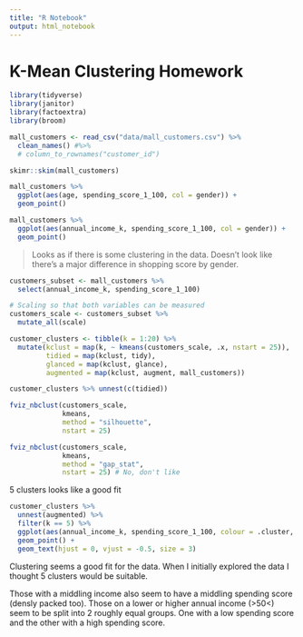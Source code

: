 ```yaml
---
title: "R Notebook"
output: html_notebook
---
```


# K-Mean Clustering Homework

```r
library(tidyverse)
library(janitor)
library(factoextra)
library(broom)
```

```r
mall_customers <- read_csv("data/mall_customers.csv") %>% 
  clean_names() #%>% 
  # column_to_rownames("customer_id")
```

```r
skimr::skim(mall_customers)
```


```r
mall_customers %>% 
  ggplot(aes(age, spending_score_1_100, col = gender)) +
  geom_point()

mall_customers %>% 
  ggplot(aes(annual_income_k, spending_score_1_100, col = gender)) +
  geom_point()
```

> Looks as if there is some clustering in the data. 
> Doesn't look like there's a major difference in shopping score by gender.

```r
customers_subset <- mall_customers %>% 
  select(annual_income_k, spending_score_1_100)

# Scaling so that both variables can be measured 
customers_scale <- customers_subset %>% 
  mutate_all(scale)
```

```r
customer_clusters <- tibble(k = 1:20) %>% 
  mutate(kclust = map(k, ~ kmeans(customers_scale, .x, nstart = 25)),
         tidied = map(kclust, tidy),
         glanced = map(kclust, glance),
         augmented = map(kclust, augment, mall_customers))

customer_clusters %>% unnest(c(tidied))
```

```r
fviz_nbclust(customers_scale,
             kmeans,
             method = "silhouette",
             nstart = 25)
```

```r
fviz_nbclust(customers_scale,
             kmeans,
             method = "gap_stat",
             nstart = 25) # No, don't like
```

5 clusters looks like a good fit

```r
customer_clusters %>% 
  unnest(augmented) %>% 
  filter(k == 5) %>% 
  ggplot(aes(annual_income_k, spending_score_1_100, colour = .cluster, label = customer_id)) +
  geom_point() +
  geom_text(hjust = 0, vjust = -0.5, size = 3)
```

Clustering seems a good fit for the data. When I initially explored the data I thought 5 clusters would be suitable.

Those with a middling income also seem to have a middling spending score (densly packed too).
Those on a lower or higher annual income (>50<) seem to be split into 2 roughly equal groups. One with a low spending score and the other with a high spending score. 
